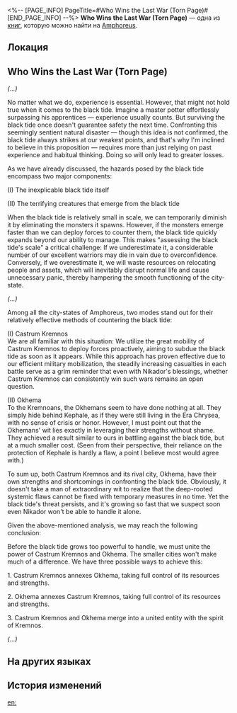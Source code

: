 <%-- [PAGE_INFO]
PageTitle=#Who Wins the Last War (Torn Page)#
[END_PAGE_INFO] --%>
{{Дополнить}}
{{Книга Инфобокс
|id           = 462
|partIds      = 190773
|Название     = 
|Изображение  = Предмет Книга Амфореус 1.png
|Мир          = Amphoreus
|Томов        = 1
|Автор        = <!--нужно добавить-->
|Описание     = Looks like a page from a military tome in ancient Castrum Kremnos. "If we can't live in future right now, then in the future, we will live in the past" is written in small print on the front cover.
|Том1         = {{tx}}
|Источник1    = {{tx|Отсутствует источник}}
|Персонажи    = Kephale; Nikador
|Фракции      = Okhema
}}
'''Who Wins the Last War (Torn Page)''' — одна из [[Книги|книг]], которую можно найти на [[Amphoreus]].

==Локация==
{{Отметка карты|<!--название карты-->|<!--id отметки-->}}

==Who Wins the Last War (Torn Page)==
''(...)''

No matter what we do, experience is essential. However, that might not hold true when it comes to the black tide. Imagine a master potter effortlessly surpassing his apprentices &mdash; experience usually counts. But surviving the black tide once doesn't guarantee safety the next time. Confronting this seemingly sentient natural disaster &mdash; though this idea is not confirmed, the black tide always strikes at our weakest points, and that's why I'm inclined to believe in this proposition &mdash; requires more than just relying on past experience and habitual thinking. Doing so will only lead to greater losses.

As we have already discussed, the hazards posed by the black tide encompass two major components:

(I) The inexplicable black tide itself

(II) The terrifying creatures that emerge from the black tide

When the black tide is relatively small in scale, we can temporarily diminish it by eliminating the monsters it spawns. However, if the monsters emerge faster than we can deploy forces to counter them, the black tide quickly expands beyond our ability to manage. This makes "assessing the black tide's scale" a critical challenge: If we underestimate it, a considerable number of our excellent warriors may die in vain due to overconfidence. Conversely, if we overestimate it, we will waste resources on relocating people and assets, which will inevitably disrupt normal life and cause unnecessary panic, thereby hampering the smooth functioning of the city-state.

''(...)''

Among all the city-states of Amphoreus, two modes stand out for their relatively effective methods of countering the black tide:

(I) Castrum Kremnos<br />
We are all familiar with this situation: We utilize the great mobility of Castrum Kremnos to deploy forces proactively, aiming to subdue the black tide as soon as it appears. While this approach has proven effective due to our efficient military mobilization, the steadily increasing casualties in each battle serve as a grim reminder that even with Nikador's blessings, whether Castrum Kremnos can consistently win such wars remains an open question.

(II) Okhema<br />
To the Kremnoans, the Okhemans seem to have done nothing at all. They simply hide behind Kephale, as if they were still living in the Era Chrysea, with no sense of crisis or honor. However, I must point out that the Okhemans' wit lies exactly in leveraging their strengths without shame. They achieved a result similar to ours in battling against the black tide, but at a much smaller cost. (Seen from their perspective, their reliance on the protection of Kephale is hardly a flaw, a point I believe most would agree with.)

To sum up, both Castrum Kremnos and its rival city, Okhema, have their own strengths and shortcomings in confronting the black tide. Obviously, it doesn't take a man of extraordinary wit to realize that the deep-rooted systemic flaws cannot be fixed with temporary measures in no time. Yet the black tide's threat persists, and it's growing so fast that we suspect soon even Nikador won't be able to handle it alone.

Given the above-mentioned analysis, we may reach the following conclusion:

Before the black tide grows too powerful to handle, we must unite the power of Castrum Kremnos and Okhema. The smaller cities won't make much of a difference. We have three possible ways to achieve this:

1. Castrum Kremnos annexes Okhema, taking full control of its resources and strengths.

2. Okhema annexes Castrum Kremnos, taking full control of its resources and strengths.

3. Castrum Kremnos and Okhema merge into a united entity with the spirit of Kremnos.

''(...)''

==На других языках==
{{На других языках
|en   = Who Wins the Last War (Torn Page)
|zhs  = 谁能赢下最后的战争（残页）
|zht  = 誰能贏下最後的戰爭（殘頁）
|ja   = 最終戦争の勝利者は誰か（断片）
|ko   = 마지막 전쟁의 승자는 누구일까(찢어진 페이지)
|es   = Fragmento de «Quien gane la última guerra»
|fr   = Celui qui remporte la dernière guerre (page déchirée)
|ru   = Кто победит в последней войне (клочок страницы)
|th   = ใครจะคว้าชัยในสงครามสุดท้าย (เศษหน้ากระดาษ)
|vi   = Ai Sẽ Thắng Trận Chiến Cuối Cùng (Trang)
|de   = Wer gewinnt den letzten Krieg (Fragment)
|id   = Siapa yang Memenangkan Perang Terakhir (Halaman Rusak)
|pt   = Quem Vencer a Última Guerra (Página Rasgada)
}}

==История изменений==
{{История изменений|3.5}}

[[en:]]